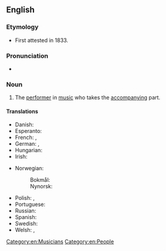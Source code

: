 ==English==

===Etymology===
* First attested in 1833.
{{suffix|en|accompany|ist}}

===Pronunciation===
* {{IPA|en|/əˈkʌmp(ə)nɪst/}}

===Noun===
{{en-noun}}

# {{lb|en|music}} The [[performer]] in [[music]] who takes the [[accompany]]ing part.

====Translations====
{{trans-top|performer who takes the accompanying part}}
* Danish: {{t|da|akkompagnatør|c}}
* Esperanto: {{t|eo|akompanisto}}
* French: {{t+|fr|accompagnateur|m}}, {{t+|fr|accompagnatrice|f}}
* German: {{t+|de|Begleiter|m}}, {{t+|de|Begleiterin|f}}
* Hungarian: {{t+|hu|kísérő}}
* Irish: {{t|ga|tionlacaí|m}}
{{trans-mid}}
* Norwegian:
*: Bokmål: {{t+|nb|akkompagnatør|m}}
*: Nynorsk: {{t|nn|akkompagnatør|m}}
* Polish: {{t+|pl|akompaniator|m}}, {{t+|pl|akompaniatorka|f}}
* Portuguese: {{t|pt|acompanhador|m}}
* Russian: {{t+|ru|аккомпаниа́тор|m}}
* Spanish: {{t+|es|acompañante|m|f}}
* Swedish: {{t+|sv|ackompanjatör|c}}
* Welsh: {{t|cy|cyfeilydd|m}}, {{t|cy|cyfeilyddes|f}}
{{trans-bottom}}

[[Category:en:Musicians]]
[[Category:en:People]]